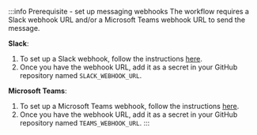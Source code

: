 :::info Prerequisite - set up messaging webhooks
The workflow requires a Slack webhook URL and/or a Microsoft Teams webhook URL to send the message.  

**Slack**:
1. To set up a Slack webhook, follow the instructions [here](https://api.slack.com/messaging/webhooks).
2. Once you have the webhook URL, add it as a secret in your GitHub repository named `SLACK_WEBHOOK_URL`.

**Microsoft Teams**:
1. To set up a Microsoft Teams webhook, follow the instructions [here](https://learn.microsoft.com/en-us/microsoftteams/platform/webhooks-and-connectors/how-to/add-incoming-webhook).
2. Once you have the webhook URL, add it as a secret in your GitHub repository named `TEAMS_WEBHOOK_URL`.
:::